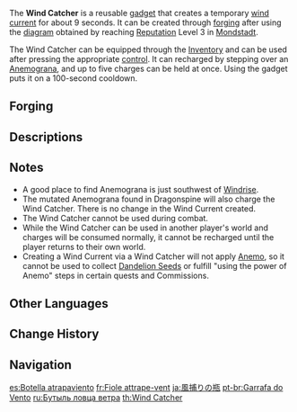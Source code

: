 {{Item Infobox
|id            = 220004
|image         = Wind Catcher.png
|type          = Gadgets
|invCategory   = Gadgets
|quality       = 4
|effect        = A bottle that is able to hold up to 5 [[Anemograna]] and use their energy to create wind currents. Has a cooldown of 100 seconds and cannot be used in combat.
|description   = A bottle that is able to hold the Anemograna and use their energy to generate wind currents.<br />This item was designed by [[Knights of Favonius]] scholars to help the Knights on their scouting expeditions and travels by affording them the ability to better use the blessings of the [[Barbatos|Anemo God]].<br />In order to take advantage of its wind currents with a [[Wind Glider|wind glider]], however, you technically need a gliding license &mdash; this has prevented it from being widely used, at least legally anyway.
|recipe        = Reach [[Reputation]] Level 3 in [[Mondstadt]]
|recipeType    = Diagram
|reusable      = Yes
|usage         = Quick Use
|memento       = No
}}
The '''Wind Catcher''' is a reusable [[gadget]] that creates a temporary [[Wind Current|wind current]] for about 9 seconds. It can be created through [[forging]] after using the [[Diagram: Wind Catcher|diagram]] obtained by reaching [[Reputation]] Level 3 in [[Mondstadt]].

The Wind Catcher can be equipped through the [[Inventory]] and can be used after pressing the appropriate [[Controls|control]]. It can recharged by stepping over an [[Anemograna]], and up to five charges can be held at once. Using the gadget puts it on a 100-second cooldown.

==Forging==
{{Recipe
|type = Forging
|Hurricane Seed = 10
|Windwheel Aster = 30
|Crystal Chunk = 50
|Mora = 50,000
|time = 30s
|sort = Hurricane Seed;Windwheel Aster;Crystal Chunk;Mora
}}

==Descriptions==
{{Description|This item was designed by [[Knights of Favonius]] scholars to help the Knights on their scouting expeditions and travels by affording them the ability to better use the blessings of the [[Barbatos|Anemo God]].<br />In order to take advantage of its wind currents with a [[Wind Glider|wind glider]], however, you technically need a gliding license &mdash; this has prevented it from being widely used, at least legally anyway.}}

==Notes==
* A good place to find Anemograna is just southwest of [[Windrise]].
* The mutated Anemograna found in Dragonspine will also charge the Wind Catcher. There is no change in the Wind Current created.
* The Wind Catcher cannot be used during combat.
* While the Wind Catcher can be used in another player's world and charges will be consumed normally, it cannot be recharged until the player returns to their own world.
* Creating a Wind Current via a Wind Catcher will not apply [[Anemo]], so it cannot be used to collect [[Dandelion Seed]]s or fulfill "using the power of Anemo" steps in certain quests and Commissions.

==Other Languages==
{{Other Languages
|en      = Wind Catcher
|zhs     = 捕风瓶
|zhs_rm  = Bǔfēng Píng
|zht     = 捕風瓶
|zht_rm  = Bǔfēng Píng
|zh_tl   = Bottle of Wind-Catching
|ja      = 風捕りの瓶
|ja_rm   = Kazetori no Bin
|ja_tl   = Bottle of Wind-Catching
|ko      = 바람 잡는 {{tt|병|甁}}
|ko_rm   = Baram Jamneun Byeong
|ko_tl   = Wind-Catching Bottle
|es      = Botella atrapaviento
|es_tl   = Wind Catching Bottle
|fr      = Fiole attrape-vent
|fr_tl   = Wind Catching Flask
|ru      = Бутыль ловца ветра
|ru_tl   = Wind Catcher's Flask
|th      = Wind Catcher
|vi      = Bình Bắt Gió
|vi_tl   = 
|de      = Windfängerflasche
|de_tl   = Wind Catcher Bottle
|id      = Wind Catcher
|pt      = Garrafa do Vento
|pt_tl   = 
|tr      = Rüzgar Kapanı
|tr_tl   = 
|it      = Acchiappaventi
|it_tl   = 
}}

==Change History==
{{Change History|1.1}}

==Navigation==
{{Gadget Navbox}}

[[es:Botella atrapaviento]]
[[fr:Fiole attrape-vent]]
[[ja:風捕りの瓶]]
[[pt-br:Garrafa do Vento]]
[[ru:Бутыль ловца ветра]]
[[th:Wind Catcher]]